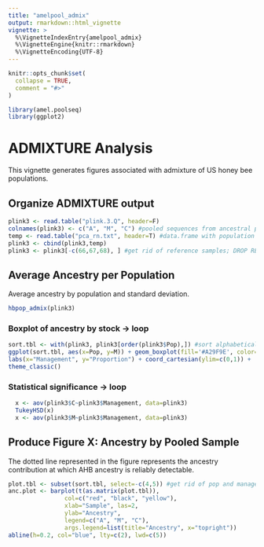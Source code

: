 ```yaml
---
title: "amelpool_admix"
output: rmarkdown::html_vignette
vignette: >
  %\VignetteIndexEntry{amelpool_admix}
  %\VignetteEngine{knitr::rmarkdown}
  %\VignetteEncoding{UTF-8}
---
```


```r
knitr::opts_chunk$set(
  collapse = TRUE,
  comment = "#>"
)
```

```r
library(amel.poolseq)
library(ggplot2)
```

# ADMIXTURE Analysis

This vignette generates figures associated with admixture of US honey bee populations.

## Organize ADMIXTURE output
```r
plink3 <- read.table("plink.3.Q", header=F)
colnames(plink3) <- c("A", "M", "C") #pooled sequences from ancestral population
temp <- read.table("pca_rn.txt", header=T) #data.frame with population names
plink3 <- cbind(plink3,temp)
plink3 <- plink3[-c(66,67,68), ] #get rid of reference samples; DROP REFERENCE BY VALUE, not POSITION
```

## Average Ancestry per Population
Average ancestry by population and standard deviation.
```r
hbpop_admix(plink3)
```

### Boxplot of ancestry by stock -> loop
```r
sort.tbl <- with(plink3, plink3[order(plink3$Pop),]) #sort alphabetically by stock
ggplot(sort.tbl, aes(x=Pop, y=M)) + geom_boxplot(fill='#A29F9E', color="black") + 
labs(x="Management", y="Proportion") + coord_cartesian(ylim=c(0,1)) + 
theme_classic()
```

### Statistical significance -> loop
```r
  x <- aov(plink3$C~plink3$Management, data=plink3)
  TukeyHSD(x)
  x <- aov(plink3$M~plink3$Management, data=plink3)
```

## Produce Figure X: Ancestry by Pooled Sample
The dotted line represented in the figure represents the ancestry contribution at which AHB ancestry is reliably detectable.

```r
plot.tbl <- subset(sort.tbl, select=-c(4,5)) #get rid of pop and management cols for plot
anc.plot <- barplot(t(as.matrix(plot.tbl)), 
                col=c("red", "black", "yellow"), 
                xlab="Sample", las=2,
                ylab="Ancestry", 
                legend=c("A", "M", "C"),
                args.legend=list(title="Ancestry", x="topright"))
abline(h=0.2, col="blue", lty=c(2), lwd=c(5))
```

